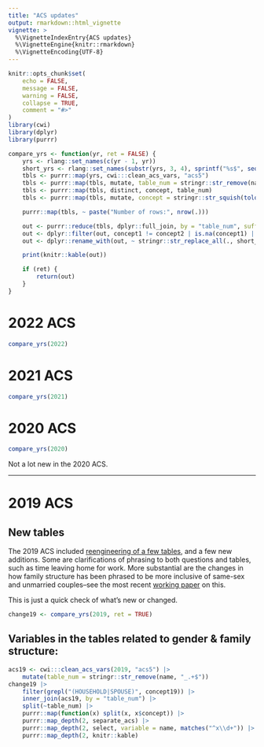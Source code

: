 ```yaml
---
title: "ACS updates"
output: rmarkdown::html_vignette
vignette: >
  %\VignetteIndexEntry{ACS updates}
  %\VignetteEngine{knitr::rmarkdown}
  %\VignetteEncoding{UTF-8}
---
```



```r
knitr::opts_chunk$set(
    echo = FALSE,
    message = FALSE,
    warning = FALSE,
    collapse = TRUE,
    comment = "#>"
)
library(cwi)
library(dplyr)
library(purrr)
```

```r
compare_yrs <- function(yr, ret = FALSE) {
    yrs <- rlang::set_names(c(yr - 1, yr))
    short_yrs <- rlang::set_names(substr(yrs, 3, 4), sprintf("%s$", seq_along(yrs)))
    tbls <- purrr::map(yrs, cwi:::clean_acs_vars, "acs5")
    tbls <- purrr::map(tbls, mutate, table_num = stringr::str_remove(name, "_.+$"))
    tbls <- purrr::map(tbls, distinct, concept, table_num)
    tbls <- purrr::map(tbls, mutate, concept = stringr::str_squish(tolower(stringr::str_replace_all(concept, "20\\d{2}", "20xx"))))

    purrr::map(tbls, ~ paste("Number of rows:", nrow(.)))

    out <- purrr::reduce(tbls, dplyr::full_join, by = "table_num", suffix = as.character(c(1, 2)))
    out <- dplyr::filter(out, concept1 != concept2 | is.na(concept1) | is.na(concept2))
    out <- dplyr::rename_with(out, ~ stringr::str_replace_all(., short_yrs), .cols = dplyr::matches("concept\\d"))

    print(knitr::kable(out))

    if (ret) {
        return(out)
    }
}
```

# 2022 ACS

```r
compare_yrs(2022)
```



# 2021 ACS

```r
compare_yrs(2021)
```


# 2020 ACS

```r
compare_yrs(2020)
```


Not a lot new in the 2020 ACS.

----

# 2019 ACS

## New tables

The 2019 ACS included [reengineering of a few tables](https://www.census.gov/programs-surveys/acs/technical-documentation/table-and-geography-changes/2019/5-year.html), and a few new additions. Some are clarifications of phrasing to both questions and tables, such as time leaving home for work. More substantial are the changes in how family structure has been phrased to be more inclusive of same-sex and unmarried couples--see the most recent [working paper](https://www.census.gov/content/census/en/library/working-papers/2017/demo/SEHSD-WP2017-28.html) on this.

This is just a quick check of what's new or changed.

```r
change19 <- compare_yrs(2019, ret = TRUE)
```

## Variables in the tables related to gender & family structure:

```r
acs19 <- cwi:::clean_acs_vars(2019, "acs5") |>
    mutate(table_num = stringr::str_remove(name, "_.+$"))
change19 |>
    filter(grepl("(HOUSEHOLD|SPOUSE)", concept19)) |>
    inner_join(acs19, by = "table_num") |>
    split(~table_num) |>
    purrr::map(function(x) split(x, x$concept)) |>
    purrr::map_depth(2, separate_acs) |>
    purrr::map_depth(2, select, variable = name, matches("^x\\d+")) |>
    purrr::map_depth(2, knitr::kable)
```





